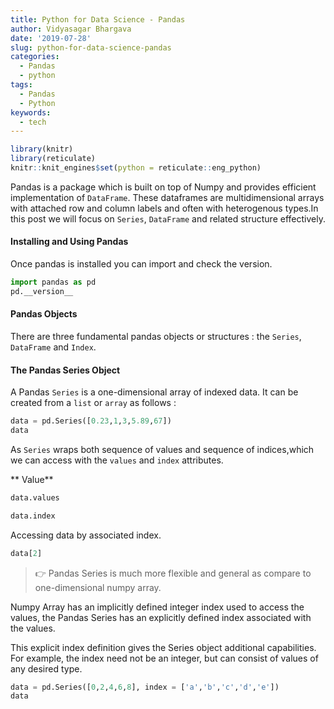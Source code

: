 ```yaml
---
title: Python for Data Science - Pandas
author: Vidyasagar Bhargava
date: '2019-07-28'
slug: python-for-data-science-pandas
categories:
  - Pandas
  - python
tags:
  - Pandas
  - Python
keywords:
  - tech
---
```



```r
library(knitr)
library(reticulate)
knitr::knit_engines$set(python = reticulate::eng_python)
```


Pandas is a package which is built on top of Numpy and provides efficient implementation of `DataFrame`. These dataframes are multidimensional arrays with attached row and column labels and often with heterogenous types.In this post we will focus on `Series`, `DataFrame` and related structure effectively.  



#### Installing and Using Pandas

Once pandas is installed you can import and check the version.  


```python
import pandas as pd
pd.__version__
```


#### Pandas Objects  

There are three fundamental pandas objects or structures : the `Series`, `DataFrame` and `Index`.  


#### The Pandas Series Object  

A Pandas `Series` is a one-dimensional array of indexed data. It can be created from a `list` or `array` as follows :  



```python
data = pd.Series([0.23,1,3,5.89,67])
data
```

As `Series` wraps both sequence of values and sequence of indices,which we can access with the `values` and `index` attributes. 


** Value**

```python
data.values
```


```python
data.index
```

Accessing data by associated index.

```python
data[2]
```


> 👉  Pandas Series is much more flexible and general as compare to one-dimensional numpy array.  



Numpy Array has an implicitly defined integer index used to access the values, the Pandas Series has an explicitly defined index associated with the values.

This explicit index definition gives the Series object additional capabilities. For example, the index need not be an integer, but can consist of values of any desired type.



```python
data = pd.Series([0,2,4,6,8], index = ['a','b','c','d','e'])
data
```























